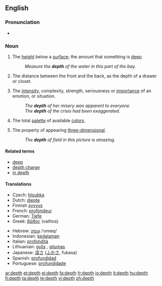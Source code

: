 ==English==

===Pronunciation===
* {{audio|en-us-depth.ogg|Audio (US)}}

===Noun===
{{en-noun}}

# The [[height]] below a [[surface]]; the amount that something is [[deep]].
#: ''Measure the '''depth''' of the water in this part of the bay.''
# The distance between the front and the back, as the depth of a drawer or closet.
# {{context|figurative}} The [[intensity]], complexity, strength, seriousness or [[importance]] of an emotion, or situation.
#: ''The '''depth''' of her misery was apparent to everyone.''
#: ''The '''depth''' of the crisis had been exaggerated.''
# {{context|computing|colors}} The total [[palette]] of available [[color]]s.
# {{context|art|photography}} The property of appearing [[three-dimensional]].
#: ''The '''depth''' of field in this picture is amazing.''

====Related terms====
* [[deep]]
* [[depth charge]]
* [[in depth]]

====Translations====
{{trans-top|height below a surface}}
* Czech: [[hloubka]] {{f}}
* Dutch: [[diepte]] {{f}}
* Finnish [[syvyys]]
* French: [[profondeur]] {{f}}
* German: [[Tiefe]] {{f}}
* Greek: [[βάθος]] (vathos) {{n}}
{{trans-mid}}
* Hebrew: [[עומק]] /ʿomeq/ {{m}}
* Indonesian: [[dalam|kedalaman]]
* Italian: [[profondità]] {{f}}
* Lithuanian: [[gylis]] {{m}}, [[gilumas]] {{m}}
* Japanese: [[深さ]] ([[ふかさ]], fukasa)
* Spanish: [[profundidad]] {{f}}
* Portuguese: [[profundidade]] {{f}}
{{trans-bottom}}

[[ar:depth]]
[[et:depth]]
[[el:depth]]
[[fa:depth]]
[[fr:depth]]
[[io:depth]]
[[it:depth]]
[[hu:depth]]
[[fi:depth]]
[[ta:depth]]
[[te:depth]]
[[vi:depth]]
[[zh:depth]]
